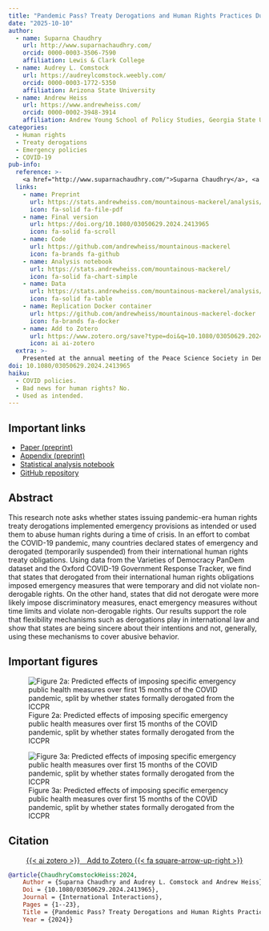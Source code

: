 ```yaml
---
title: "Pandemic Pass? Treaty Derogations and Human Rights Practices During COVID-19"
date: "2025-10-10"
author:
  - name: Suparna Chaudhry
    url: http://www.suparnachaudhry.com/
    orcid: 0000-0003-3506-7590
    affiliation: Lewis & Clark College
  - name: Audrey L. Comstock
    url: https://audreylcomstock.weebly.com/
    orcid: 0000-0003-1772-5350
    affiliation: Arizona State University
  - name: Andrew Heiss
    url: https://www.andrewheiss.com/
    orcid: 0000-0002-3948-3914
    affiliation: Andrew Young School of Policy Studies, Georgia State University
categories:
  - Human rights
  - Treaty derogations
  - Emergency policies
  - COVID-19
pub-info:
  reference: >-
    <a href="http://www.suparnachaudhry.com/">Suparna Chaudhry</a>, <a href="https://audreylcomstock.weebly.com/">Audrey L. Comstock</a>, and <strong>Andrew Heiss</strong>, “Pandemic Pass? Treaty Derogations and Human Rights Practices During COVID-19,” <em>International Interactions</em> (2024): 1–23, doi: <a href="https://doi.org/10.1080/03050629.2024.2413965"><code>10.1080/03050629.2024.2413965</code></a>
  links:
    - name: Preprint
      url: https://stats.andrewheiss.com/mountainous-mackerel/analysis/paper.html
      icon: fa-solid fa-file-pdf
    - name: Final version
      url: https://doi.org/10.1080/03050629.2024.2413965
      icon: fa-solid fa-scroll
    - name: Code
      url: https://github.com/andrewheiss/mountainous-mackerel
      icon: fa-brands fa-github
    - name: Analysis notebook
      url: https://stats.andrewheiss.com/mountainous-mackerel/
      icon: fa-solid fa-chart-simple
    - name: Data
      url: https://stats.andrewheiss.com/mountainous-mackerel/analysis/data-final.html
      icon: fa-solid fa-table
    - name: Replication Docker container
      url: https://github.com/andrewheiss/mountainous-mackerel-docker
      icon: fa-brands fa-docker
    - name: Add to Zotero
      url: https://www.zotero.org/save?type=doi&q=10.1080/03050629.2024.2413965
      icon: ai ai-zotero
  extra: >-
    Presented at the annual meeting of the Peace Science Society in Denver, Colorado, November 2022; and the annual meeting of the International Studies Association (ISA), Montréal, Canada, March 2023
doi: 10.1080/03050629.2024.2413965
haiku: 
  - COVID policies.
  - Bad news for human rights? No.
  - Used as intended.
---
```


## Important links

- [Paper (preprint)](https://stats.andrewheiss.com/mountainous-mackerel/analysis/paper.html)
- [Appendix (preprint)](https://stats.andrewheiss.com/mountainous-mackerel/analysis/appendix.html)
- [Statistical analysis notebook](https://stats.andrewheiss.com/mountainous-mackerel/)
- [GitHub repository](https://github.com/andrewheiss/mountainous-mackerel)


## Abstract

This research note asks whether states issuing pandemic-era human rights treaty derogations implemented emergency provisions as intended or used them to abuse human rights during a time of crisis. In an effort to combat the COVID-19 pandemic, many countries declared states of emergency and derogated (temporarily suspended) from their international human rights treaty obligations. Using data from the Varieties of Democracy PanDem dataset and the Oxford COVID-19 Government Response Tracker, we find that states that derogated from their international human rights obligations imposed emergency measures that were temporary and did not violate non-derogable rights. On the other hand, states that did not derogate were more likely impose discriminatory measures, enact emergency measures without time limits and violate non-derogable rights. Our results support the role that flexibility mechanisms such as derogations play in international law and show that states are being sincere about their intentions and not, generally, using these mechanisms to cover abusive behavior.


## Important figures

![Figure 2a: Predicted effects of imposing specific emergency public health measures over first 15 months of the COVID pandemic, split by whether states formally derogated from the ICCPR](fig-preds-mfx-policies-1.png)

![Figure 3a: Predicted effects of imposing specific emergency public health measures over first 15 months of the COVID pandemic, split by whether states formally derogated from the ICCPR](fig-preds-mfx-human-rights-1.png)


## Citation

<p class="buttons" style="text-align:center;">
<a class="btn btn-danger" target="_blank" href="https://www.zotero.org/save?type=doi&q=10.1080/03050629.2024.2413965">{{< ai zotero >}}&emsp;Add to Zotero {{< fa square-arrow-up-right >}}</a>
</p>

```bibtex
@article{ChaudhryComstockHeiss:2024,
    Author = {Suparna Chaudhry and Audrey L. Comstock and Andrew Heiss},
    Doi = {10.1080/03050629.2024.2413965},
    Journal = {International Interactions},
    Pages = {1--23},
    Title = {Pandemic Pass? Treaty Derogations and Human Rights Practices During COVID-19},
    Year = {2024}}
```
